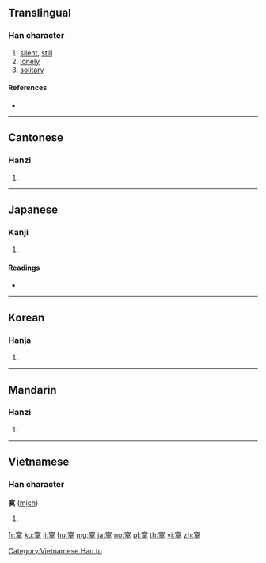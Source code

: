 ==Translingual==

===Han character===
{{Han char|rn=40|rad=宀|as=11|sn=14|four=30430|canj=JTAK|ids=⿱宀莫}}

# [[silent]], [[still]]
# [[lonely]]
# [[solitary]]

====References====
* {{Han ref|kx=0290.150|dkj=07282|dj=0574.220|hdz=20945.070|uh=5BDE|ud=23518|bh=B9E6|bd=47590}}

----

==Cantonese==

===Hanzi===
{{yue-hanzi|jyut=[[mok6]]|y=mok6}}

# {{defn|lang=yue|sort=宀11}}

----

==Japanese==

===Kanji===
{{ja-kanji|grade=|rs=宀11}}

# {{defn|lang=ja|sort=宀11}}

====Readings====
* {{ja-readings|on=[[ばく]] (baku), [[まく]] (maku)|kun=[[さびしい]] (sabishii)}}

----

==Korean==

===Hanja===
{{ko-hanja|hangeul=막|rv=mak|mr=mak}}

# {{defn|lang=ko|sort=宀11}}

----

==Mandarin==

===Hanzi===
{{cmn-hanzi|pin=[[mò]] ([[mo4]])|wg=mo<sup>4</sup>}}

# {{defn|lang=cmn|sort=宀11}}

----

==Vietnamese==

===Han character===
'''寞''' ([[mịch]])

# {{defn|lang=vi}}

[[Category:Vietnamese Han tu]]

[[fr:寞]]
[[ko:寞]]
[[li:寞]]
[[hu:寞]]
[[mg:寞]]
[[ja:寞]]
[[no:寞]]
[[pl:寞]]
[[th:寞]]
[[vi:寞]]
[[zh:寞]]